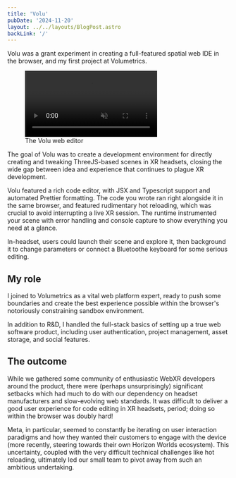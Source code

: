 ```yaml
---
title: 'Volu'
pubDate: '2024-11-20'
layout: ../../layouts/BlogPost.astro
backLink: '/'
---
```


Volu was a grant experiment in creating a full-featured spatial web IDE in the browser, and my first project at Volumetrics.

<figure>
	<video src="/videos/volu-editor.mp4" autoplay loop muted></video>
	<figcaption>The Volu web editor</figcaption>
</figure>

The goal of Volu was to create a development environment for directly creating and tweaking ThreeJS-based scenes in XR headsets, closing the wide gap between idea and experience that continues to plague XR development.

Volu featured a rich code editor, with JSX and Typescript support and automated Prettier formatting. The code you wrote ran right alongside it in the same browser, and featured rudimentary hot reloading, which was crucial to avoid interrupting a live XR session. The runtime instrumented your scene with error handling and console capture to show everything you need at a glance.

In-headset, users could launch their scene and explore it, then background it to change parameters or connect a Bluetoothe keyboard for some serious editing.

## My role

I joined to Volumetrics as a vital web platform expert, ready to push some boundaries and create the best experience possible within the browser's notoriously constraining sandbox environment.

In addition to R&D, I handled the full-stack basics of setting up a true web software product, including user authentication, project management, asset storage, and social features.

## The outcome

While we gathered some community of enthusiastic WebXR developers around the product, there were (perhaps unsurprisingly) significant setbacks which had much to do with our dependency on headset manufacturers and slow-evolving web standards. It was difficult to deliver a good user experience for code editing in XR headsets, period; doing so within the browser was doubly hard!

Meta, in particular, seemed to constantly be iterating on user interaction paradigms and how they wanted their customers to engage with the device (more recently, steering towards their own Horizon Worlds ecosystem). This uncertainty, coupled with the very difficult technical challenges like hot reloading, ultimately led our small team to pivot away from such an ambitious undertaking.
